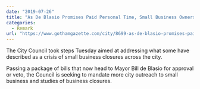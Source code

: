 ---
date: "2019-07-26"
title: "As De Blasio Promises Paid Personal Time, Small Business Owners Push Back"
categories:
  - Remark
url: "https://www.gothamgazette.com/city/8699-as-de-blasio-promises-paid-personal-time-small-business-owners-push-back"
---

The City Council took steps Tuesday aimed at addressing what some have described as a crisis of small business closures across the city.

Passing a package of bills that now head to Mayor Bill de Blasio for approval or veto, the Council is seeking to mandate more city outreach to small business and studies of business closures.

